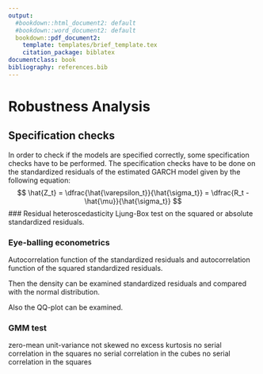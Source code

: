 ```yaml
---
output:
  #bookdown::html_document2: default
  #bookdown::word_document2: default
  bookdown::pdf_document2: 
    template: templates/brief_template.tex
    citation_package: biblatex
documentclass: book
bibliography: references.bib
---
```



  
# Robustness Analysis {#Robustness}
\minitoc <!-- this will include a mini table of contents-->

<!-- LaTeX normally does not indent the first line after a heading - however, it does so after the mini table of contents. You can manually tell it not to with \noindent -->

## Specification checks

In order to check if the models are specified correctly, some specification checks have to be performed. The specification checks have to be done on the standardized residuals of the estimated GARCH model given by the following equation: 
$$ 
\hat{Z_t} = \dfrac{\hat{\varepsilon_t}}{\hat{\sigma_t}} = \dfrac{R_t - \hat{\mu}}{\hat{\sigma_t}}
$$
### Residual heteroscedasticity
Ljung-Box test on the squared or absolute standardized residuals.  

### Eye-balling econometrics
Autocorrelation function of the standardized residuals and autocorrelation function of the squared standardized residuals.

Then the density can be examined standardized residuals and compared with the normal distribution. 

Also the QQ-plot can be examined. 

### GMM test
zero-mean
unit-variance
not skewed
no excess kurtosis
no serial correlation in the squares
no serial correlation in the cubes
no serial correlation in the squares
